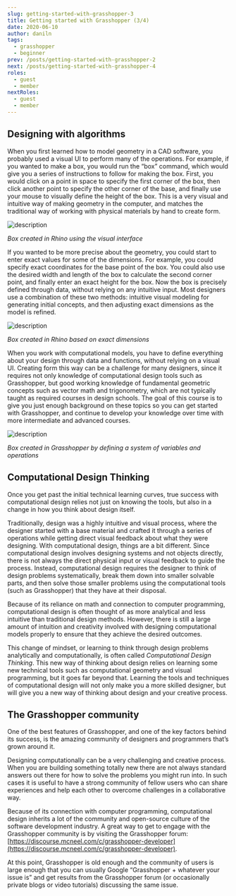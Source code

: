 ```yaml
---
slug: getting-started-with-grasshopper-3
title: Getting started with Grasshopper (3/4)
date: 2020-06-10
author: daniln
tags:
  - grasshopper
  - beginner
prev: /posts/getting-started-with-grasshopper-2
next: /posts/getting-started-with-grasshopper-4
roles:
  - guest
  - member
nextRoles:
  - guest
  - member
---
```


## Designing with algorithms

When you first learned how to model geometry in a CAD software, you probably used a visual UI to perform many of the operations. For example, if you wanted to make a box, you would run the “box” command, which would give you a series of instructions to follow for making the box. First, you would click on a point in space to specify the first corner of the box, then click another point to specify the other corner of the base, and finally use your mouse to visually define the height of the box. This is a very visual and intuitive way of making geometry in the computer, and matches the traditional way of working with physical materials by hand to create form.

![description](/images/4-1-11.gif)

_Box created in Rhino using the visual interface_

If you wanted to be more precise about the geometry, you could start to enter exact values for some of the dimensions. For example, you could specify exact coordinates for the base point of the box. You could also use the desired width and length of the box to calculate the second corner point, and finally enter an exact height for the box. Now the box is precisely defined through data, without relying on any intuitive input. Most designers use a combination of these two methods: intuitive visual modeling for generating initial concepts, and then adjusting exact dimensions as the model is refined.

![description](/images/4-1-12.png)

_Box created in Rhino based on exact dimensions_

When you work with computational models, you have to define everything about your design through data and functions, without relying on a visual UI. Creating form this way can be a challenge for many designers, since it requires not only knowledge of computational design tools such as Grasshopper, but good working knowledge of fundamental geometric concepts such as vector math and trigonometry, which are not typically taught as required courses in design schools. The goal of this course is to give you just enough background on these topics so you can get started with Grasshopper, and continue to develop your knowledge over time with more intermediate and advanced courses.

![description](/images/4-1-13.gif)

_Box created in Grasshopper by defining a system of variables and operations_

## Computational Design Thinking

Once you get past the initial technical learning curves, true success with computational design relies not just on knowing the tools, but also in a change in how you think about design itself.

Traditionally, design was a highly intuitive and visual process, where the designer started with a base material and crafted it through a series of operations while getting direct visual feedback about what they were designing. With computational design, things are a bit different. Since computational design involves designing systems and not objects directly, there is not always the direct physical input or visual feedback to guide the process. Instead, computational design requires the designer to think of design problems systematically, break them down into smaller solvable parts, and then solve those smaller problems using the computational tools (such as Grasshopper) that they have at their disposal.

Because of its reliance on math and connection to computer programming, computational design is often thought of as more analytical and less intuitive than traditional design methods. However, there is still a large amount of intuition and creativity involved with designing computational models properly to ensure that they achieve the desired outcomes.

This change of mindset, or learning to think through design problems analytically and computationally, is often called _Computational Design Thinking_. This new way of thinking about design relies on learning some new technical tools such as computational geometry and visual programming, but it goes far beyond that. Learning the tools and techniques of computational design will not only make you a more skilled designer, but will give you a new way of thinking about design and your creative process.

## The Grasshopper community

One of the best features of Grasshopper, and one of the key factors behind its success, is the amazing community of designers and programmers that’s grown around it.

Designing computationally can be a very challenging and creative process. When you are building something totally new there are not always standard answers out there for how to solve the problems you might run into. In such cases it is useful to have a strong community of fellow users who can share experiences and help each other to overcome challenges in a collaborative way.

Because of its connection with computer programming, computational design inherits a lot of the community and open-source culture of the software development industry. A great way to get to engage with the Grasshopper community is by visiting the Grasshopper forum: [https://discourse.mcneel.com/c/grasshopper-developer](https://discourse.mcneel.com/c/grasshopper-developer).

At this point, Grasshopper is old enough and the community of users is large enough that you can usually Google “Grasshopper + whatever your issue is” and get results from the Grasshopper forum (or occasionally private blogs or video tutorials) discussing the same issue.